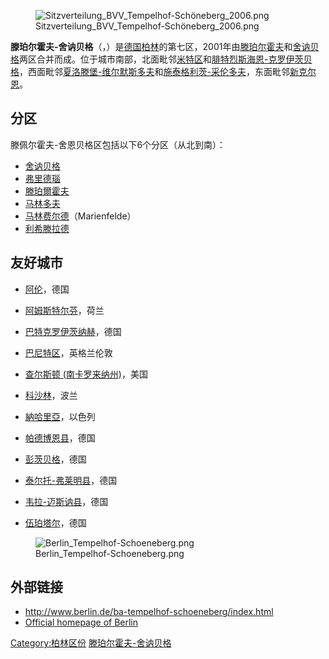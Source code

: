 {{noteTA|G1=德国地名|G2=Landkreis|G3=单位}}
{{Infobox settlement
| name                 = 滕珀尔霍夫-舍讷贝格
| native_name          = {{lang|de|Tempelhof-Schöneberg}}
| settlement_type      = [[柏林區份|區]]
| image_seal           = Coat_of_arms_of_borough_Tempelhof-Schoeneberg.svg
| image_caption        =
| image_map            = Berlin_Bezirk_Tempelhof-Schöneberg_(labeled).svg
| mapsize              = 
| map_caption          = 滕珀尔霍夫-舍讷贝格於[[柏林|柏林]]的位置
| subdivision_type     = [[世界地理索引|国家]]
| subdivision_name     = {{flag|Germany}}
| subdivision_type1    = [[邦_(德國)|邦]]
| subdivision_name1    = {{flag|Berlin}}
| leader_title         = [[滕珀尔霍夫-舍讷贝格區長|區长]]
| leader_name          = 安吉莉卡·舒特勒
| leader_party         = [[德國社會民主黨|社民黨]]
| area_footnotes       =  
| area_urban_km2       = 
| area_total_km2       = 53.09
| population_total     = 336297
| population_as_of     = 2012
| population_footnotes = 
| population_density_km2   = 6,300
| population_density_sq_mi = 
| population_urban         = 
| timezone             = [[歐洲中部時間|CET]]（[[UTC+1|UTC+1]]）
| timezone_DST         = [[歐洲中部夏令時間|CEST]]
| utc_offset_DST       = +2
| elevation_footnotes  =
| website              = [https://www.berlin.de/ba-tempelhof-schoeneberg/ www.berlin.de/ba-tempelhof-schoeneberg]{{de icon}}
}}

[[File:Sitzverteilung_BVV_Tempelhof-Schöneberg_2006.png|thumb]]

'''滕珀尔霍夫-舍讷贝格'''（{{lang-de|Tempelhof-Schöneberg}}，{{IPA-de|ˈtɛmpl̩hoːf ˈʃøːnəˌbɛʁk}}）是[[德国|德国]][[柏林|柏林]]的第七区，2001年由[[滕珀爾霍夫|滕珀尔霍夫]]和[[舍讷贝格_(柏林)|舍讷贝格]]两区合并而成。位于城市南部，北面毗邻[[米特区|米特区]]和[[腓特烈斯海恩-克罗伊茨贝格|腓特烈斯海恩-克罗伊茨贝格]]，西面毗邻[[夏洛滕堡-维尔默斯多夫|夏洛滕堡-维尔默斯多夫]]和[[施泰格利茨-采伦多夫|施泰格利茨-采伦多夫]]，东面毗邻[[新克尔恩|新克尔恩]]。

== 分区 ==
滕佩尔霍夫-舍恩贝格区包括以下6个分区（从北到南）：
*[[舍讷贝格|舍讷贝格]]
*[[弗里德瑙|弗里德瑙]]
*[[滕珀爾霍夫|滕珀爾霍夫]]
*[[马林多夫|马林多夫]]
*[[马林费尔德|马林费尔德]]（Marienfelde）
*[[利希滕拉德|利希滕拉德]]

== 友好城市 ==
* {{flagicon|Germany}} [[阿伦_(北莱茵-威斯特法伦)|阿伦]]，德国
* {{flagicon|Netherlands}} [[阿姆斯特尔芬|阿姆斯特尔芬]]，荷兰
* {{flagicon|Germany}} [[巴特克罗伊茨纳赫|巴特克罗伊茨纳赫]]，德国
* {{flagicon|England}} [[巴尼特区|巴尼特区]]，英格兰伦敦
* {{flagicon|USA}} [[查尔斯顿_(南卡罗来纳州)|查尔斯顿 (南卡罗来纳州)]]，美国
* {{flagicon|Poland}} [[科沙林|科沙林]]，波兰
* {{flagicon|Israel}} [[納哈里亞|納哈里亞]]，以色列
* {{flagicon|Germany}} [[帕德博恩县|帕德博恩县]]，德国
* {{flagicon|Germany}} [[彭茨贝格|彭茨贝格]]，德国
* {{flagicon|Germany}} [[泰尔托-弗莱明县|泰尔托-弗莱明县]]，德国
* {{flagicon|Germany}} [[韦拉-迈斯讷县|韦拉-迈斯讷县]]，德国
* {{flagicon|Germany}} [[伍珀塔尔|伍珀塔尔]]，德国
[[File:Berlin_Tempelhof-Schoeneberg.png|thumb]]
== 外部链接 ==
{{commons|Bezirk Tempelhof-Schöneberg|Tempelhof-Schöneberg}}
* http://www.berlin.de/ba-tempelhof-schoeneberg/index.html {{Wayback|url=http://www.berlin.de/ba-tempelhof-schoeneberg/index.html |date=20100130040843 }}
* [http://www.berlin.de/english/ Official homepage of Berlin] {{Wayback|url=http://www.berlin.de/english/ |date=20080213024831 }}

{{柏林区份}}
{{Authority control}}
{{coord|52|28|N|13|23|E|display=title}}

[[Category:柏林区份|Category:柏林区份]]
[[Category:滕珀尔霍夫-舍讷贝格|]]